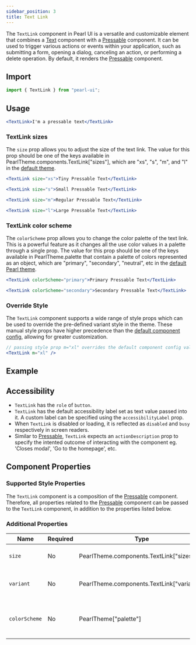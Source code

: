 ```yaml
---
sidebar_position: 3
title: Text Link
---
```



<div style={{ display: "flex" }}>
  <SourceButton
    label="Source"
    href="https://github.com/agrawal-rohit/pearl-ui/blob/main/src/components/molecules/text-link/text-link.tsx"
    style={{ marginRight: "10px" }}
  />
  <SourceButton
    label="Theme Source"
    href="https://github.com/agrawal-rohit/pearl-ui/blob/main/src/components/molecules/text-link/text-link.config.ts"
  />
</div>

The `TextLink` component in Pearl UI is a versatile and customizable element that combines a [Text](../typography/Text) component with a [Pressable](./Pressable) component. It can be used to trigger various actions or events within your application, such as submitting a form, opening a dialog, canceling an action, or performing a delete operation. By default, it renders the [Pressable](./Pressable) component.

## Import

```jsx
import { TextLink } from "pearl-ui";
```

## Usage

```jsx
<TextLink>I'm a pressable text</TextLink>
```

### TextLink sizes

The `size` prop allows you to adjust the size of the text link. The value for this prop should be one of the keys available in <t>PearlTheme.components.TextLink["sizes"]</t>, which are <t>"xs"</t>, <t>"s"</t>, <t>"m"</t>, and <t>"l"</t> in the [default theme](#default-component-config).

```jsx
<TextLink size="xs">Tiny Pressable Text</TextLink>

<TextLink size="s">Small Pressable Text</TextLink>

<TextLink size="m">Regular Pressable Text</TextLink>

<TextLink size="l">Large Pressable Text</TextLink>
```

### TextLink color scheme

The `colorScheme` prop allows you to change the color palette of the text link. This is a powerful feature as it changes all the use color values in a palette through a single prop. The value for this prop should be one of the keys available in <t>PearlTheme.palette</t> that contain a palette of colors represented as an object, which are <t>"primary"</t>, <t>"secondary"</t>, <t>"neutral"</t>, etc in the [default Pearl theme](../../theming/default-theme#color-palette).

```jsx
<TextLink colorScheme="primary">Primary Pressable Text</TextLink>

<TextLink colorScheme="secondary">Secondary Pressable Text</TextLink>
```

### Override Style

The `TextLink` component supports a wide range of style props which can be used to override the pre-defined variant style in the theme. These manual style props have higher precedence than the [default component config](#default-component-config), allowing for greater customization.

```jsx
// passing style prop m="xl" overrides the default component config value
<TextLink m="xl" />
```

## Example


<Snack snackId="@agrawal-rohit/textlink-light" />

## Accessibility

- `TextLink` has the `role` of `button`.
- `TextLink` has the default accessibility label set as text value passed into it. A custom label can be specified using the `accessibilityLabel` prop.
- When `TextLink` is disabled or loading, it is reflected as `disabled` and `busy` respectively in screen readers.
- Similar to [Pressable](./Pressable), `TextLink` expects an `actionDescription` prop to specify the intented outcome of interacting with the component eg. 'Closes modal', 'Go to the homepage', etc.

## Component Properties

### Supported Style Properties

The `TextLink` component is a composition of the [Pressable](./Pressable) component. Therefore, all properties related to the [Pressable](./Pressable) component can be passed to the `TextLink` component, in addition to the properties listed below.

### Additional Properties

| Name          | Required | Type                                              | Default     | Description                                     |
| ------------- | -------- | ------------------------------------------------- | ----------- | ----------------------------------------------- |
| `size`        | No       | <t>PearlTheme.components.TextLink["sizes"]</t>    | `"m"`       | Defines the size of the text link.              |
| `variant`     | No       | <t>PearlTheme.components.TextLink["variants"]</t> |             | Specifies the variant of the text link.         |
| `colorScheme` | No       | <t>PearlTheme["palette"]</t>                      | `"primary"` | Sets the active color palette of the text link. |
